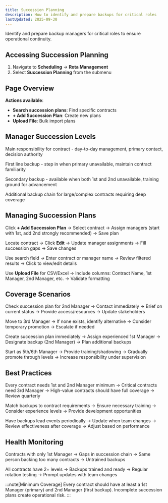 ```yaml
---
title: Succession Planning
description: How to identify and prepare backups for critical roles
lastUpdated: 2025-09-30
---
```



Identify and prepare backup managers for critical roles to ensure operational continuity.

## Accessing Succession Planning

1. Navigate to **Scheduling** → **Rota Management**
2. Select **Succession Planning** from the submenu

## Page Overview

**Actions available**:
- **Search succession plans**: Find specific contracts
- **+ Add Succession Plan**: Create new plans  
- **Upload File**: Bulk import plans

## Manager Succession Levels

<Accordion>
  <AccordionItem title="1st Manager (Primary)">
    <p>
      <Badge text="Primary" variant="success" /> Main responsibility for contract - day-to-day management, primary contact, decision authority
    </p>
  </AccordionItem>
  <AccordionItem title="2nd Manager (First Backup)">
    <p>
      <Badge text="First Backup" variant="caution" /> First line backup - step in when primary unavailable, maintain contract familiarity
    </p>
  </AccordionItem>
  <AccordionItem title="3rd Manager (Second Backup)">
    <p>
      <Badge text="Second Backup" variant="note" /> Secondary backup - available when both 1st and 2nd unavailable, training ground for advancement
    </p>
  </AccordionItem>
  <AccordionItem title="4th, 5th, 6th Managers">
    <p>
      <Badge text="Extended Backup" variant="tip" /> Additional backup chain for large/complex contracts requiring deep coverage
    </p>
  </AccordionItem>
</Accordion>

## Managing Succession Plans

<Accordion>
  <AccordionItem title="Adding New Plans">
    <p>
      Click <strong>+ Add Succession Plan</strong> → Select contract → Assign managers (start with 1st, add 2nd strongly recommended) → Save plan
    </p>
  </AccordionItem>
  <AccordionItem title="Editing Existing Plans">
    <p>
      Locate contract → Click <strong>Edit</strong> → Update manager assignments → Fill succession gaps → Save changes
    </p>
  </AccordionItem>
  <AccordionItem title="Searching Plans">
    <p>
      Use search field → Enter contract or manager name → Review filtered results → Click to view/edit details
    </p>
  </AccordionItem>
  <AccordionItem title="Bulk Import">
    <p>
      Use <strong>Upload File</strong> for CSV/Excel → Include columns: Contract Name, 1st Manager, 2nd Manager, etc. → Validate formatting
    </p>
  </AccordionItem>
</Accordion>

## Coverage Scenarios

<Accordion>
  <AccordionItem title="Primary Manager Unavailable">
    <p>
      Check succession plan for 2nd Manager → Contact immediately → Brief on current status → Provide access/resources → Update stakeholders
    </p>
  </AccordionItem>
  <AccordionItem title="Multiple Managers Unavailable">
    <p>
      Move to 3rd Manager → If none exists, identify alternative → Consider temporary promotion → Escalate if needed
    </p>
  </AccordionItem>
  <AccordionItem title="New Contract Coverage">
    <p>
      Create succession plan immediately → Assign experienced 1st Manager → Designate backup (2nd Manager) → Plan additional backups
    </p>
  </AccordionItem>
  <AccordionItem title="Developing Junior Managers">
    <p>
      Start as 5th/6th Manager → Provide training/shadowing → Gradually promote through levels → Increase responsibility under supervision
    </p>
  </AccordionItem>
</Accordion>

## Best Practices

<Accordion>
  <AccordionItem title="Complete Coverage Strategy">
    <p>
      Every contract needs 1st and 2nd Manager minimum → Critical contracts need 3rd Manager → High-value contracts should have full coverage → Review quarterly
    </p>
  </AccordionItem>
  <AccordionItem title="Skills-Based Assignments">
    <p>
      Match backups to contract requirements → Ensure necessary training → Consider experience levels → Provide development opportunities
    </p>
  </AccordionItem>
  <AccordionItem title="Regular Testing">
    <p>
      Have backups lead events periodically → Update when team changes → Review effectiveness after coverage → Adjust based on performance
    </p>
  </AccordionItem>
</Accordion>

## Health Monitoring

<Accordion>
  <AccordionItem title="Red Flags">
    <p>
      <Badge text="Risk" variant="danger" /> Contracts with only 1st Manager → Gaps in succession chain → Same person backing too many contracts → Untrained backups
    </p>
  </AccordionItem>
  <AccordionItem title="Health Indicators">
    <p>
      <Badge text="Healthy" variant="success" /> All contracts have 2+ levels → Backups trained and ready → Regular rotation testing → Prompt updates with team changes
    </p>
  </AccordionItem>
</Accordion>

:::note[Minimum Coverage]
Every contract should have at least a 1st Manager (primary) and 2nd Manager (first backup). Incomplete succession plans create operational risk.
:::